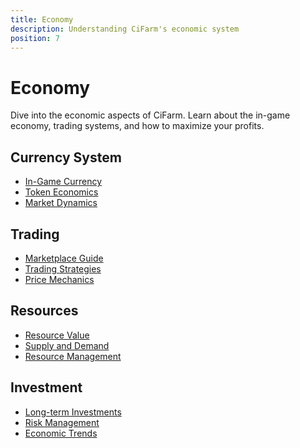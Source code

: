 ```yaml
---
title: Economy
description: Understanding CiFarm's economic system
position: 7
---
```


# Economy

Dive into the economic aspects of CiFarm. Learn about the in-game economy, trading systems, and how to maximize your profits.

## Currency System

- [In-Game Currency](/economy/currency)
- [Token Economics](/economy/token-economics)
- [Market Dynamics](/economy/market)

## Trading

- [Marketplace Guide](/economy/marketplace)
- [Trading Strategies](/economy/trading-strategies)
- [Price Mechanics](/economy/pricing)

## Resources

- [Resource Value](/economy/resource-value)
- [Supply and Demand](/economy/supply-demand)
- [Resource Management](/economy/resource-management)

## Investment

- [Long-term Investments](/economy/investments)
- [Risk Management](/economy/risk-management)
- [Economic Trends](/economy/trends) 